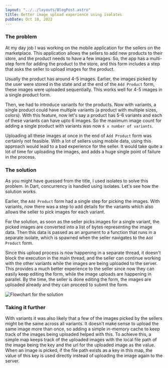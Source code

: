 ```yaml
---
layout: "../../layouts/BlogPost.astro"
title: Better image upload experience using isolates
pubDate: Oct 18, 2022
---
```


### The problem

At my day job I was working on the mobile application for the sellers on the
marketplace. This application allows the sellers to add new products to their
store, and the product needs to have a few images. So, the app has a multi-step
form for adding the product to the store, and this form includes a step that asks
the seller to upload images for the product.

Usually the product has around 4-5 images. Earlier, the images picked by the user
were stored in the state and at the end of the `Add Product` form, these images
were uploaded sequentially. This works well for 4-5 images in a single product
form.

Then, we had to introduce variants for the products. Now with variants, a single
product could have multiple variants (a product with multiple sizes, colors).
With this feature, now let's say a product has 5-6 variants and each of these variants
can have upto 6 images. So the maximum image count for adding a single product
with variants was now `6 x number of variants`.

Uploading all these images at once in the end of `Add Product` form was certainly
not feasible. With a lot of sellers using mobile data, using this approach would
lead to a bad experience for the seller. It would take quite a lot of time for
uploading the images, and adds a huge single point of failure in the process.

### The solution

As you might have guessed from the title, I used isolates to solve this problem.
In Dart, concurrency is handled using isolates. Let's see how the solution works.

Earlier, the `Add Product` form had a single step for picking the images. With
variants, now there was a step to add details for the variants which also allows
the seller to pick images for each variant.

For the solution, as soon as the seller picks images for a single variant, the picked
images are converted into a list of bytes representing the image data. Then this
data is passed as an argument to a function that runs in a separate isolate, which
is spawned when the seller navigates to the `Add Product` form.

Since this upload process is now happening in a separate thread, it doesn't block the execution in
the main thread, and the seller can continue working with the other variants
while the images are being uploaded to the server. This provides a much better
experience to the seller since now they can easily keep editing the form, while
the image uploads are happening in parallel. By the time, the seller is done editing
the form, the images are uploaded already and they can proceed to submit the form.

![Flowchart for the solution](/assets/image_isolate.svg)

### Taking it further

With variants it was also likely that a few of the images picked by the sellers
might be the same across all variants. It doesn't make sense to upload the same
image more than once, so adding a simple in-memory cache to keep track of the images
being uploaded helped with this. To achieve this, a simple map keeps track of
the uploaded images with the local file path of the image being the key and the
url for the uploaded image as the value. When an image is picked, if the file path
exists as a key in this map, the value of this key is used directly instead of
uploading the image again to the server.
